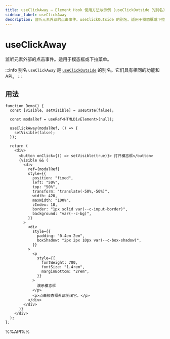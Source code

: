 ```yaml
---
title: useClickAway – Element Hook 使用方法与示例 (useClickOutside 的别名)
sidebar_label: useClickAway
description: 监听元素外部的点击事件。useClickOutside 的别名。适用于模态框或下拉菜单。学习使用模式、最佳实践和 React 开发者的代码示例。
---
```

# useClickAway

监听元素外部的点击事件。适用于模态框或下拉菜单。

:::info 别名
`useClickAway` 是 [`useClickOutside`](/zh-Hans/element/useClickOutside) 的别名。它们具有相同的功能和 API。
:::

## 用法

```tsx live
function Demo() {
  const [visible, setVisible] = useState(false);

  const modalRef = useRef<HTMLDivElement>(null);

  useClickAway(modalRef, () => {
    setVisible(false);
  });

  return (
    <div>
      <button onClick={() => setVisible(true)}> 打开模态框</button>
      {visible && (
        <div
          ref={modalRef}
          style={{
            position: "fixed",
            left: "50%",
            top: "50%",
            transform: "translate(-50%,-50%)",
            width: 420,
            maxWidth: "100%",
            zIndex: 10,
            border: "1px solid var(--c-input-border)",
            background: "var(--c-bg)",
          }}
        >
          <div
            style={{
              padding: "0.4em 2em",
              boxShadow: "2px 2px 10px var(--c-box-shadow)",
            }}
          >
            <p
              style={{
                fontWeight: 700,
                fontSize: "1.4rem",
                marginBottom: "2rem",
              }}
            >
              演示模态框
            </p>
            <p>点击模态框外部关闭它。</p>
          </div>
        </div>
      )}
    </div>
  );
};

```

%%API%%
